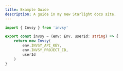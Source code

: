 ```yaml
---
title: Example Guide
description: A guide in my new Starlight docs site.
---
```


```ts title="Example using Cloudflare cxt.env"
import { Invsy } from 'invsy'

export const invsy = (env: Env, userId: string) => {
    return new Invsy(
        env.INVSY_API_KEY,
        env.INVSY_PROJECT_ID,
        userId
    )
}
```
